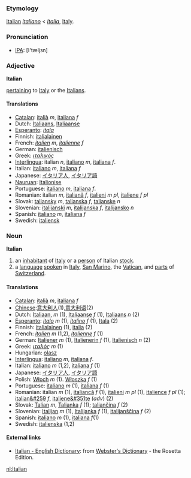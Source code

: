 ===Etymology=== 

[[Italian]] ''[[italiano]]'' < ''[[Italia]]'', [[Italy]].

===Pronunciation===
*[[IPA]]: [I'tæljзn]

===Adjective===
'''Italian'''

[[pertain|pertaining]] to [[Italy]] or the [[Italian|Italians]].

====Translations====
*[[Catalan]]: [[italià]] ''m'', [[italiana]] ''f''
*Dutch: [[Italiaans]], [[Italiaanse]]
*[[Esperanto]]: ''[[itala]]''
*Finnish: [[italialainen]]
*French: ''[[italien]]'' ''m'', ''[[italienne]]'' ''f''
*German: [[italienisch]]
*Greek: ''[[ιταλικός]]''
*[[Interlingua]]: italian ''n'', [[italiano]]  ''m'', [[italiana]]  ''f''.
*Italian: [[italiano]] ''m'',  [[italiana]]  ''f''
*Japanese: [[イタリア人]], [[イタリア語]]
*[[Nauruan]]: [[Italionise]]
*Portuguese: [[italiano]] ''m'', [[italiana]] ''f''.
*Romanian: italian ''m'', [[italiană]] ''f'', [[italieni]] ''m pl'', [[italiene]] ''f pl''
*Slovak: [[taliansky]] ''m'', [[talianska]] ''f'', [[talianske]] ''n''
*Slovenian: [[italijanski]] ''m'', [[italijanska]] ''f'', [[italijansko]] ''n''
*Spanish: [[italiano]]  ''m'', [[italiana]]  ''f''
*Swedish: [[italiensk]]

===Noun===
'''Italian'''

# an [[inhabitant]] of [[Italy]] or a [[person]] of Italian [[stock]].
# a [[language]] [[speak|spoken]] in [[Italy]], [[San Marino]], the [[Vatican]], and [[part|parts]] of [[Switzerland]].

====Translations====

*[[Catalan]]: [[italià]] ''m'', [[italiana]] ''f''
*[[Chinese]]:[[意大利人]](1),[[意大利语]](2)
*Dutch: [[Italiaan]], ''m'' (1), [[Italiaanse]] ''f'' (1), [[Italiaans]] ''n'' (2)
*[[Esperanto]]: ''[[italo]]'' ''m'' (1), ''[[italino]]'' ''f'' (1), [[Itala]] (2)
*Finnish: [[italialainen]] (1), [[italia]] (2)
*French: ''[[italien]]'' ''m'' (1,2), ''[[italienne]]'' ''f'' (1)
*German: [[Italiener]] ''m'' (1), [[Italienerin]] ''f'' (1), [[Italienisch]] ''n'' (2)
*Greek: ''[[ιταλός]]'' ''m'' (1)
*Hungarian: [[olasz]]
*[[Interlingua]]: [[italiano]]  ''m'', [[italiana]]  ''f''.
*Italian: [[italiano]] ''m'' (1,2),  [[italiana]]  ''f'' (1)
*Japanese: [[イタリア人]], [[イタリア語]]
*Polish: [[Włoch]] ''m'' (1). [[Włoszka]] ''f'' (1)
*Portuguese: [[italiano]] ''m'' (1), [[italiana]] ''f'' (1)
*Romanian: italian ''m'' (1), [[italiancă]] ''f'' (1), [[italieni]] ''m pl'' (1), [[italience]] ''f pl'' (1); [[italian&#259]] ''f'', [[italiene&#351te]] (''adv'') (2)
*Slovak: [[Talian#Slovak|Talian]] ''m'', [[Talianka#Slovak|Talianka]] ''f'' (1); [[taliančina#Slovak|taliančina]] ''f'' (2)
*Slovenian: [[Italijan]] ''m'' (1), [[Italijanka]] ''f'' (1), [[italijanščina]] ''f'' (2)
*Spanish: [[italiano]]  ''m'' (1), [[italiana]]  ''f''(1)
*Swedish: [[italienska]] (1,2)

==== External links====
*[http://www.websters-online-dictionary.org/definition/Italian-english/ Italian - English Dictionary]: from [http://www.websters-online-dictionary.org/ Webster's Dictionary] - the Rosetta Edition.

[[nl:Italian]]
